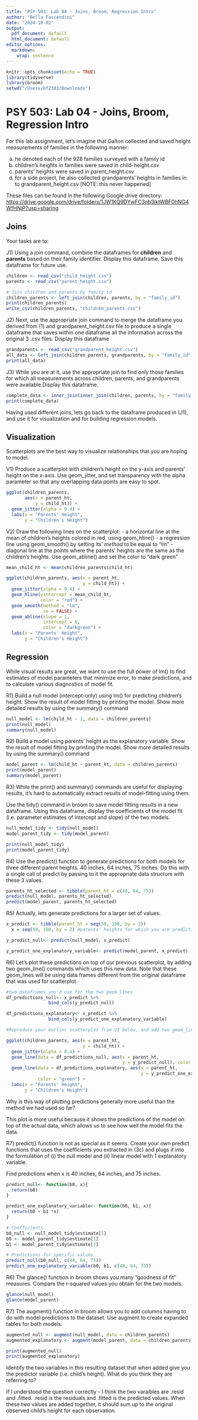 ```yaml
---
title: "PSY 503: Lab 04 - Joins, Broom, Regression Intro"
author: "Bella Fascendini"
date: "2024-10-02"
output:
  pdf_document: default
  html_document: default
editor_options:
  markdown:
    wrap: sentence
---
```


```r
knitr::opts_chunk$set(echo = TRUE)
library(tidyverse)
library(broom)
setwd("/Users/bf2383/Downloads")
```

# PSY 503: Lab 04 - Joins, Broom, Regression Intro


For this lab assignment, let's imagine that Galton collected and saved height measurements of families in the following manner:

a)  he denoted each of the 928 families surveyed with a family id
b)  children's heights in families were saved in child-height.csv
c)  parents' heights were saved in parent_height.csv
d)  for a side project, he also collected grandparents' heights in families in to grandparent_height.csv [NOTE: this never happened]

These files can be found in the following Google drive directory: <https://drive.google.com/drive/folders/1JW1KQ9DYwFC3nb3iktWBF0hNG4WfHNjP?usp=sharing>

## Joins

Your tasks are to:

J1)  Using a join command, combine the dataframes for **children** and **parents** based on their family identifier. Display this dataframe. Save this dataframe for future use.

```r
children <- read_csv("child_height.csv")
parents <- read_csv("parent_height.csv")

# Join children and parents by family id
children_parents <- left_join(children, parents, by = "family_id")
print(children_parents)
write_csv(children_parents, "children_parents.csv")

```

J2) Next, use the appropriate join command to merge the dataframe you derived from (1) and grandparent_height.csv file to produce a single dataframe that saves within one dataframe all the information across the original 3 .csv files. Display this dataframe

```r
grandparents <- read_csv("grandparent_height.csv")
all_data <- left_join(children_parents, grandparents, by = "family_id")
print(all_data)
```

J3) While you are at it, use the appropriate join to find only those families for which all measurements across children, parents, and grandparents were available.Display this dataframe.

```r
complete_data <- inner_join(inner_join(children, parents, by = "family_id"), grandparents, by = "family_id")
print(complete_data)
```

Having used different joins, lets go back to the dataframe produced in (J1), and use it for visualization and  for building regression models.

## Visualization

Scatterplots are the best way to visualize relationships that you are hoping to model.

V1) Produce a scatterplot with children's height on the y-axis and parents' height on the x-axis. Use geom_jitter, and set transparency with the alpha parameter so that any overlapping data points are easy to spot.

```r

ggplot(children_parents, 
       aes(x = parent_ht, 
           y = child_ht)) +
  geom_jitter(alpha = 0.4) +
  labs(x = "Parents' Height", 
       y = "Children's Height")
```

V2) Draw the following lines on the scatterplot:
- a horizontal line at the mean of children's heights colored in red, using geom_hline()
- a regression line using geom_smooth() by setting its' *method* to be equal to "lm"
- diagonal line at the points where the parents' heights are the same as the children's heights. Use geom_abline() and set the color to "dark green"

```r
mean_child_ht <- mean(children_parents$child_ht)

ggplot(children_parents, aes(x = parent_ht, 
                             y = child_ht)) +
  geom_jitter(alpha = 0.4) +
  geom_hline(yintercept = mean_child_ht, 
             color = "red") +
  geom_smooth(method = "lm", 
              se = FALSE) +
  geom_abline(slope = 1, 
              intercept = 0, 
              color = "darkgreen") +
  labs(x = "Parents' Height", 
       y = "Children's Height")

```


## Regression

While visual results are great, we want to use the full power of lm() to find estimates of model parameters that minimize error, to make predictions, and to calculate various diagnostics of model fit. 

R1) Build a null model (intercept-only) using lm() for predicting children's height. Show the result of model fitting by printing the model. Show more detailed results by using the summary() command

```r
null_model <- lm(child_ht ~ 1, data = children_parents)
print(null_model)
summary(null_model)
```

R2)  Build a model using parents' height as the explanatory variable. Show the result of model fitting by printing the model. Show more detailed results by using the summary() command

```r
model_parent <- lm(child_ht ~ parent_ht, data = children_parents)
print(model_parent)
summary(model_parent)
```

R3)  While the print() and summary() commands are useful for displaying results, it's hard to automatically extract results of model-fitting using them.

Use the tidy() command in broom to save model fitting results in a new dataframe. Using this dataframe, display the coefficients of the model fit (i.e. parameter estimates of intercept and slope) of the two models.

```r
null_model_tidy <- tidy(null_model)
model_parent_tidy <- tidy(model_parent)

print(null_model_tidy)
print(model_parent_tidy)

```

R4)  Use the predict() function to generate predictions for both models for three different parent heights. 40 inches, 64 inches, 75 inches. Do this with a single call of predict by passing to it the appropriate data structure with these 3 values.

```r

parents_ht_selected <- tibble(parent_ht = c(40, 64, 75))
predict(null_model, parents_ht_selected)
predict(model_parent, parents_ht_selected)

```

R5) Actually, lets generate predictions for a larger set of values.

```r
x_predict <- tibble(parent_ht = seq(50, 100, by = 2))
  x = seq(50, 100, by = 2) #parents' heights for which you are predicting childrens' heights

y_predict_null<- predict(null_model, x_predict)

y_predict_one_explanatory_variable<- predict(model_parent, x_predict)
```

R6) Let's plot these predictions on top of our previous scatterplot, by adding two geom_line() commands which uses this new data. Note that these geom_lines will be using data frames different from the original dataframe that was used for scatterplot.
```r
#two dataframes you'd use for the two geom_lines
df_predictions_null<- x_predict %>%
                bind_cols(y_predict_null)

df_predictions_explanatory<- x_predict %>%
                bind_cols(y_predict_one_explanatory_variable)

#Reproduce your earlier scatterplot from V1 below, and add two geom_line layers

ggplot(children_parents, aes(x = parent_ht, 
                             y = child_ht)) +
  geom_jitter(alpha = 0.4) +
  geom_line(data = df_predictions_null, aes(x = parent_ht, 
                                            y = y_predict_null), color = "blue") +
  geom_line(data = df_predictions_explanatory, aes(x = parent_ht, 
                                                   y = y_predict_one_explanatory_variable), 
            color = "green") +
  labs(x = "Parents' Height", 
       y = "Children's Height")
```

Why is this way of plotting predictions generally more useful than the method we had used so far?

This plot is more useful because it shows the predictions of the model on top of the actual data, which allows us to see how well the model fits the data.


R7)  predict() function is not as special as it seems. Create your own predict functions that uses the coefficients you extracted in (3c) and plugs it into the formulation of (i) the null model and (ii) linear model with 1 explanatory variable.

Find predictions when x is 40 inches, 64 inches, and 75 inches.

```r
predict_null<- function(b0, x){
  return(b0)
}

predict_one_explanatory_variable<- function(b0, b1, x){
  return(b0 + b1 *x)
}

# Coefficients 
b0_null <- null_model_tidy$estimate[1]
b0 <- model_parent_tidy$estimate[1]
b1 <- model_parent_tidy$estimate[2]

# Predictions for specific values
predict_null(b0_null, c(40, 64, 75))
predict_one_explanatory_variable(b0, b1, c(40, 64, 75))

```

R6)  The glance() function in broom shows you many "goodness of fit" measures. Compare the r-squared values you obtain for the two models.

```r
glance(null_model)
glance(model_parent)
```

R7)  The augment() function in broom allows you to add columns having to do with model predictions to the dataset. Use augment to create expanded tables for both models. 


```r
augmented_null <- augment(null_model, data = children_parents)
augmented_explanatory <- augment(model_parent, data = children_parents)

print(augmented_null)
print(augmented_explanatory)
```

Identify the two variables in this resulting dataset that when added give you the predictor variable (i.e. child's height). What do you think they are referring to?

If I understood the question correctly - I think the two varaibles are .resid and .fitted. .resid is the residuals and .fitted is the predicted values. When these two values are added together, it should sum up to the original observed child's height for each observation.
